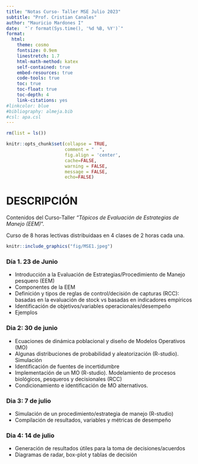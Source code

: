 ```yaml
---
title: "Notas Curso- Taller MSE Julio 2023"
subtitle: "Prof. Cristian Canales"
author: "Mauricio Mardones I"
date:  "`r format(Sys.time(), '%d %B, %Y')`"
format:
  html:
    theme: cosmo
    fontsize: 0.9em
    linestretch: 1.7
    html-math-method: katex
    self-contained: true
    embed-resources: true
    code-tools: true
    toc: true
    toc-float: true
    toc-depth: 4
    link-citations: yes
#linkcolor: blue
#bibliography: almeja.bib
#csl: apa.csl
---
```


```r
rm(list = ls())
```


```r
knitr::opts_chunk$set(collapse = TRUE, 
                      comment = "  ", 
                      fig.align = 'center',
                      cache=FALSE,
                      warning = FALSE,
                      message = FALSE,
                      echo=FALSE)
```

# DESCRIPCIÓN

Contenidos del Curso-Taller *"Tópicos de Evaluación de Estrategias de Manejo (EEM)*".

Curso de 8 horas lectivas distribuidaas en 4 clases de 2 horas cada una.



```r
knitr::include_graphics("fig/MSE1.jpeg")
```



### Día 1. 23 de Junio 

- Introducción a la Evaluación de Estrategias/Procedimiento de Manejo pesquero (EEM)
- Componentes de la EEM
- Definición y tipos de reglas de control/decisión de capturas (RCC): basadas en la evaluación de stock vs basadas en indicadores empíricos
- Identificación de objetivos/variables operacionales/desempeño
- Ejemplos



### Dia 2: 30 de junio 

- Ecuaciones de dinámica poblacional y diseño de Modelos Operativos (MO)
- Algunas distribuciones de probabilidad y aleatorización (R-studio). Simulación
- Identificación de fuentes de incertidumbre
- Implementación de un MO (R-studio). Modelamiento de procesos biológicos, pesqueros y decisionales (RCC)
- Condicionamiento e identificación de MO alternativos.




### Dia 3: 7 de julio 
- Simulación de un procedimiento/estrategia de manejo (R-studio)
- Compilación de resultados, variables y métricas de desempeño



### Dia 4: 14 de julio 
- Generación de resultados útiles para la toma de decisiones/acuerdos
- Diagramas de radar, box-plot y tablas de decisión

